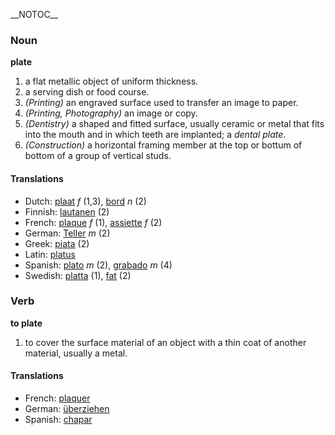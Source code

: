 __NOTOC__
=== Noun  ===
'''plate'''

# a flat metallic object of uniform thickness.
# a serving dish or food course.
# ''(Printing)'' an engraved surface used to transfer an image to paper.
# ''(Printing, Photography)'' an image or copy.
# ''(Dentistry)'' a shaped and fitted surface, usually ceramic or metal that fits into the mouth and in which teeth are implanted; a ''dental plate''.
# ''(Construction)'' a horizontal framing member at the top or bottum of bottom of a group of vertical studs.

==== Translations ====
*Dutch: [[plaat]] ''f'' (1,3), [[bord]] ''n'' (2)
*Finnish: [[lautanen]] (2)
*French: [[plaque]] ''f'' (1), [[assiette]] ''f'' (2)
*German: [[Teller]] ''m'' (2)
*Greek: [[piata]] (2)
*Latin: [[platus]]
*Spanish: [[plato]] ''m'' (2), [[grabado]] ''m'' (4)
*Swedish: [[platta]] (1), [[fat]] (2)

=== Verb ===
'''to plate'''

# to cover the surface material of an object with a thin coat of another material, usually a metal.

==== Translations ====
*French: [[plaquer]]
*German: [[:de:überziehen|überziehen]]
*Spanish: [[chapar]]